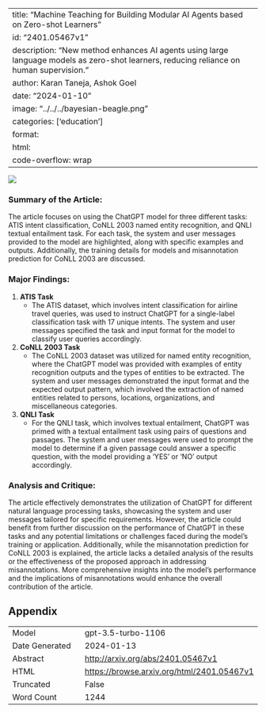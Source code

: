 
---
title: "Machine Teaching for Building Modular AI Agents based on Zero-shot Learners"
id: "2401.05467v1"
description: "New method enhances AI agents using large language models as zero-shot learners, reducing reliance on human supervision."
author: Karan Taneja, Ashok Goel
date: "2024-01-10"
image: "../../../bayesian-beagle.png"
categories: ['education']
format:
  html:
    code-overflow: wrap
---

![](None)

### **Summary of the Article:**

The article focuses on using the ChatGPT model for three different tasks: ATIS intent classification, CoNLL 2003 named entity recognition, and QNLI textual entailment task. For each task, the system and user messages provided to the model are highlighted, along with specific examples and outputs. Additionally, the training details for models and misannotation prediction for CoNLL 2003 are discussed.

### **Major Findings:**

1. **ATIS Task**
   - The ATIS dataset, which involves intent classification for airline travel queries, was used to instruct ChatGPT for a single-label classification task with 17 unique intents. The system and user messages specified the task and input format for the model to classify user queries accordingly.

2. **CoNLL 2003 Task**
   - The CoNLL 2003 dataset was utilized for named entity recognition, where the ChatGPT model was provided with examples of entity recognition outputs and the types of entities to be extracted. The system and user messages demonstrated the input format and the expected output pattern, which involved the extraction of named entities related to persons, locations, organizations, and miscellaneous categories.

3. **QNLI Task**
   - For the QNLI task, which involves textual entailment, ChatGPT was primed with a textual entailment task using pairs of questions and passages. The system and user messages were used to prompt the model to determine if a given passage could answer a specific question, with the model providing a 'YES' or 'NO' output accordingly.

### **Analysis and Critique:**

The article effectively demonstrates the utilization of ChatGPT for different natural language processing tasks, showcasing the system and user messages tailored for specific requirements. However, the article could benefit from further discussion on the performance of ChatGPT in these tasks and any potential limitations or challenges faced during the model's training or application. Additionally, while the misannotation prediction for CoNLL 2003 is explained, the article lacks a detailed analysis of the results or the effectiveness of the proposed approach in addressing misannotations. More comprehensive insights into the model's performance and the implications of misannotations would enhance the overall contribution of the article.

## Appendix

|          |          |
|----------|----------|
| Model     | gpt-3.5-turbo-1106       |
| Date Generated     | 2024-01-13       |
| Abstract | [http://arxiv.org/abs/2401.05467v1](http://arxiv.org/abs/2401.05467v1)        |
| HTML     | [https://browse.arxiv.org/html/2401.05467v1](https://browse.arxiv.org/html/2401.05467v1)       |
| Truncated       | False       |
| Word Count       | 1244       |